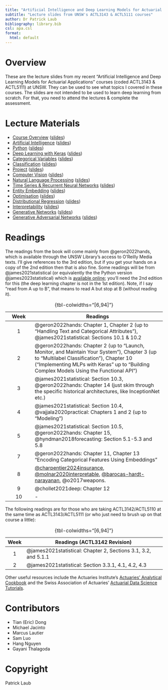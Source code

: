 ```yaml
---
title: "Artificial Intelligence and Deep Learning Models for Actuarial Applications"
subtitle: "Lecture slides from UNSW's ACTL3143 & ACTL5111 courses"
author: Dr Patrick Laub
bibliography: library.bib
csl: apa.csl
format:
  html: default
---
```


# Overview

These are the lecture slides from my recent "Artificial Intelligence and Deep Learning Models for Actuarial Applications" courses (coded ACTL3143 & ACTL5111) at UNSW.
They can be used to see what topics I covered in these courses.
The slides are not intended to be used to learn deep learning from scratch.
For that, you need to attend the lectures & complete the assessment.

# Lecture Materials

- [Course Overview](/Artificial-Intelligence/course-overview.html) ([slides](/Artificial-Intelligence/course-overview.pdf))
- [Artificial Intelligence](/Artificial-Intelligence/artificial-intelligence.html) ([slides](/Artificial-Intelligence/artificial-intelligence.pdf))
- [Python](/Artificial-Intelligence/python.html) ([slides](/Artificial-Intelligence/python.pdf))
- [Deep Learning with Keras](/Tabular-Data/deep-learning-keras.html) ([slides](/Tabular-Data/deep-learning-keras.pdf))
- [Categorical Variables](/Tabular-Data/categorical-variables.html) ([slides](/Tabular-Data/categorical-variables.pdf))
- [Classification](/Tabular-Data/classification.html) ([slides](/Tabular-Data/classification.pdf))
- [Project](/Tabular-Data/project.html) ([slides](/Tabular-Data/project.pdf))
- [Computer Vision](/Computer-Vision/computer-vision.html) ([slides](/Computer-Vision/computer-vision.pdf))
- [Natural Language Processing](/Natural-Language-Processing/natural-language-processing.html) ([slides](/Natural-Language-Processing/natural-language-processing.pdf))
- [Time Series & Recurrent Neural Networks](/Time-Series-And-Recurrent-Neural-Networks/time-series-and-rnns.html) ([slides](/Time-Series-And-Recurrent-Neural-Networks/time-series-and-rnns.pdf))
- [Entity Embedding](/Advanced-Tabular-Data/entity-embedding.html) ([slides](/Advanced-Tabular-Data/entity-embedding.pdf))
- [Optimisation](/Advanced-Tabular-Data/optimisation.html) ([slides](/Advanced-Tabular-Data/optimisation.pdf))
- [Distributional Regression](/Distributional-Regression/distributional-regression.html) ([slides](/Distributional-Regression/distributional-regression.pdf))
- [Interpretability](/Advanced-Topics/interpretability.html) ([slides](/Advanced-Topics/interpretability.pdf))
- [Generative Networks](/Generative-Networks/generative-networks.html) ([slides](/Generative-Networks/generative-networks.pdf))
- [Generative Adversarial Networks](/Generative-Networks/gans.html) ([slides](/Generative-Networks/gans.pdf))

# Readings

The readings from the book will come mainly from @geron2022hands, which is available through the UNSW Library's access to O'Reilly Media texts.
I'll give references to the 3rd edition, but if you get your hands on a copy of the 2nd edition then that is also fine.
Some readings will be from @james2021statistical (or equivalently the the Python version @james2023statistical) which is [available online](https://www.statlearning.com); you'll need the 2nd edition for this (the deep learning chapter is not in the 1st edition).
Note, if I say "read from A up to B", that means to read A but stop at B (without reading it).

| Week | Readings |
|:-:|--------------|
| 1 | @geron2022hands: Chapter 1, Chapter 2 (up to "Handling Text and Categorical Attributes"), @james2021statistical: Sections 10.1 & 10.2
| 2 | @geron2022hands: Chapter 2 (up to "Launch, Monitor, and Maintain Your System"), Chapter 3 (up to "Multilabel Classification"), Chapter 10 ("Implementing MLPs with Keras" up to "Building Complex Models Using the Functional API")
| 3 | @james2021statistical: Section 10.3, @geron2022hands: Chapter 14 (just skim through the specific historical architectures, like InceptionNet etc.) |
| 4 | @james2021statistical: Section 10.4, @vajjala2020practical: Chapters 1 and 2 (up to "Modeling") |
| 5 | @james2021statistical: Section 10.5, @geron2022hands: Chapter 15, @hyndman2018forecasting: Section 5.1-5.3 and 5.8 |
| 7 | @geron2022hands: Chapter 11, Chapter 13 "Encoding Categorical Features Using Embeddings" |
| 8 | [@charpentier2024insurance](https://link.springer.com/book/10.1007/978-3-031-49783-4), [@molnar2020interpretable](https://christophm.github.io/interpretable-ml-book/), [@barocas-hardt-narayanan](https://fairmlbook.org), @o2017weapons. |
| 9 | @chollet2021deep: Chapter 12 |
| 10 | - |

: {tbl-colwidths="[6,94]"}

The following readings are for those who are taking ACTL3142/ACTL5110 at the same time as ACTL3143/ACTL5111 (or who just need to brush up on that course a little):

| Week | Readings (ACTL3142 Revision) |
|:--:|--------------|
| 1 | @james2021statistical: Chapter 2, Sections 3.1, 3.2, and 5.1.1 |
| 2 | @james2021statistical: Section 3.3.1, 4.1, 4.2, 4.3 |

: {tbl-colwidths="[6,94]"}

Other useful resources include the Actuaries Institute's [Actuaries’ Analytical Cookbook](https://actuariesinstitute.github.io/cookbook) and the Swiss Association of Actuaries' [Actuarial Data Science Tutorials](https://www.actuarialdatascience.org/ADS-Tutorials/).

<!-- 
# List of Topics Covered

## [Lecture 1: Python](/Artificial-Intelligence/python.qmd)

::: columns
::: column

- default arguments
- dictionaries
- f-strings
- function definitions
- Google Colaboratory
- `help`
- list
:::
::: column
- `pip install ...`
- `range`
- slicing
- tuple
- `type`
- whitespace indentation
- zero-indexing
:::
:::

## [Lecture 2: Deep Learning](/Tabular-Data/deep-learning-keras.qmd)

::: columns
::: column
- activations, activation function
- artificial neural network
- biases (in neurons)
- callbacks
- cost/loss function
- deep/shallow network, network depth
- dense or fully-connected layer
- early stopping
- epoch
- feed-forward neural network
:::
::: column
- Keras, Tensorflow, PyTorch
- matplotlib, seaborn
- neural network architecture
- overfitting
- perceptron
- ReLU activation
- representation learning
- training/validation/test split
- universal approximation theorem
- weights (in a neuron)
:::
:::

## Tutorial 2: Forward Pass

::: columns
::: column
- batches, batch size
- forward pass of network
- gradient-based learning
:::
::: column
- learning rate
- stochastic (mini-batch) gradient descent
:::
:::

## [Lecture 3: Tabular Data](/Tabular-Data/categorical-variables.qmd)

::: columns
:::: column
**Categorical Variables**

- entity embeddings
- Input layer
- Keras functional API
- nominal variables
- ordinal variables
- Reshape layer
- skip connection
- wide & deep network
::::
:::: column
**Classification**

- accuracy
- confusion matrix
- cross-entropy loss
- metrics
- sigmoid activation
- sofmax activation
::::
:::

## [Lecture 4: Computer Vision](/Computer-Vision/computer-vision.qmd)

::: columns
::: column
- AlexNet, GoogLeNet, Inception
- channels
- computer vision
- convolutional layer & CNN
- error analysis
- fine-tuning
- filter/kernel
:::
::: column
- flatten layer
- ImageNet
- max pooling
- MNIST
- stride
- tensor (rank, dimension)
- transfer learning
:::
:::

## Tutorial 4: Backpropagation

- backpropagation
- partial derivatives

## [Lecture 5: Natural Language Processing](/Natural-Language-Processing/natural-language-processing.qmd)

::: columns
:::: column
- bag of words
- lemmatization
- one-hot embedding
- stop words
::::
:::: column
- vocabulary
- word embeddings/vectors
- word2vec
::::
:::

## [Lecture 6: Uncertainy Quantification](/Uncertainty-Quantification/uncertainty-quantification.qmd)

::: columns
::: column
- aleatoric and epistemic uncertainty
- Bayesian neural network
- deep ensembles
- dropout
- ensemble model
- CANN
- GLM
:::
::: column
- MDN
- mixture distribution
- Monte Carlo dropout
- posterior sampling
- proper scoring rule
- uncertainty quantification
- variational approximation
:::
:::

## [Lecture 7: Recurrent Networks and Time Series](/Time-Series-And-Recurrent-Neural-Networks/time-series-and-rnns.qmd)

- GRU
- LSTM
- recurrent neural networks
- SimpleRNN

## [Lecture 8: Generative Networks](/Generative-Networks/generative-networks.qmd)


## Lecture 8-9: Generative Networks

::: columns
:::: column
- autoencoder (variational)
- beam search
- bias
- ChatGPT (& RLHF)
- DeepDream
- generative adversarial networks
- greedy sampling
::::
:::: column
- Hugging Face
- language model
- latent space
- neural style transfer
- softmax temperature
- stochastic sampling
::::
:::

## [Lecture 9: Interpretability](/Advanced-Topics/interpretability.qmd)

- global interpretability
- Grad-CAM
- inherent interpretability
- LIME
- local interpretability
- permutation importance
- post-hoc interpretability
- SHAP values
-->

# Contributors

- Tian (Eric) Dong
- Michael Jacinto
- Marcus Lautier
- Sam Luo
- Hang Nguyen
- Gayani Thalagoda

# Copyright

Patrick Laub
